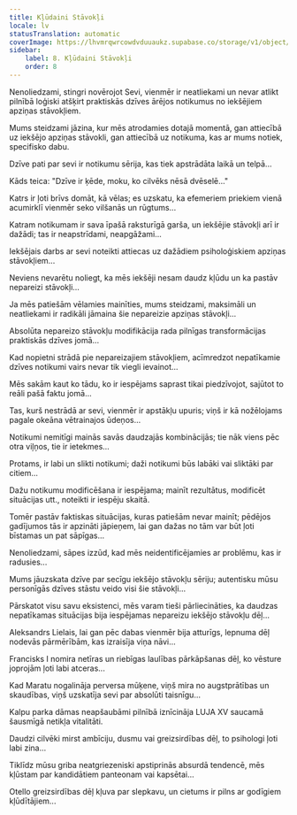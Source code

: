```yaml
---
title: Kļūdaini Stāvokļi
locale: lv
statusTranslation: automatic
coverImage: https://lhvmrqwrcowdvduuaukz.supabase.co/storage/v1/object/public/strapi-uploads/small_cover-tratado-de-psicologia-revolucionaria.webp-5e15e1cec4e0ebebcde5d7fc7565d8fd.webp
sidebar:
    label: 8. Kļūdaini Stāvokļi
    order: 8
---
```

Nenoliedzami, stingri novērojot Sevi, vienmēr ir neatliekami un nevar atlikt pilnībā loģiski atšķirt praktiskās dzīves ārējos notikumus no iekšējiem apziņas stāvokļiem.

Mums steidzami jāzina, kur mēs atrodamies dotajā momentā, gan attiecībā uz iekšējo apziņas stāvokli, gan attiecībā uz notikuma, kas ar mums notiek, specifisko dabu.

Dzīve pati par sevi ir notikumu sērija, kas tiek apstrādāta laikā un telpā...

Kāds teica: "Dzīve ir ķēde, moku, ko cilvēks nēsā dvēselē..."

Katrs ir ļoti brīvs domāt, kā vēlas; es uzskatu, ka efemeriem priekiem vienā acumirklī vienmēr seko vilšanās un rūgtums...

Katram notikumam ir sava īpašā raksturīgā garša, un iekšējie stāvokļi arī ir dažādi; tas ir neapstrīdami, neapgāžami...

Iekšējais darbs ar sevi noteikti attiecas uz dažādiem psiholoģiskiem apziņas stāvokļiem...

Neviens nevarētu noliegt, ka mēs iekšēji nesam daudz kļūdu un ka pastāv nepareizi stāvokļi...

Ja mēs patiešām vēlamies mainīties, mums steidzami, maksimāli un neatliekami ir radikāli jāmaina šie nepareizie apziņas stāvokļi...

Absolūta nepareizo stāvokļu modifikācija rada pilnīgas transformācijas praktiskās dzīves jomā...

Kad nopietni strādā pie nepareizajiem stāvokļiem, acīmredzot nepatīkamie dzīves notikumi vairs nevar tik viegli ievainot...

Mēs sakām kaut ko tādu, ko ir iespējams saprast tikai piedzīvojot, sajūtot to reāli pašā faktu jomā...

Tas, kurš nestrādā ar sevi, vienmēr ir apstākļu upuris; viņš ir kā nožēlojams pagale okeāna vētrainajos ūdeņos...

Notikumi nemitīgi mainās savās daudzajās kombinācijās; tie nāk viens pēc otra viļņos, tie ir ietekmes...

Protams, ir labi un slikti notikumi; daži notikumi būs labāki vai sliktāki par citiem...

Dažu notikumu modificēšana ir iespējama; mainīt rezultātus, modificēt situācijas utt., noteikti ir iespēju skaitā.

Tomēr pastāv faktiskas situācijas, kuras patiešām nevar mainīt; pēdējos gadījumos tās ir apzināti jāpieņem, lai gan dažas no tām var būt ļoti bīstamas un pat sāpīgas...

Nenoliedzami, sāpes izzūd, kad mēs neidentificējamies ar problēmu, kas ir radusies...

Mums jāuzskata dzīve par secīgu iekšējo stāvokļu sēriju; autentisku mūsu personīgās dzīves stāstu veido visi šie stāvokļi...

Pārskatot visu savu eksistenci, mēs varam tieši pārliecināties, ka daudzas nepatīkamas situācijas bija iespējamas nepareizu iekšējo stāvokļu dēļ...

Aleksandrs Lielais, lai gan pēc dabas vienmēr bija atturīgs, lepnuma dēļ nodevās pārmērībām, kas izraisīja viņa nāvi...

Francisks I nomira netīras un riebīgas laulības pārkāpšanas dēļ, ko vēsture joprojām ļoti labi atceras...

Kad Maratu nogalināja perversa mūķene, viņš mira no augstprātības un skaudības, viņš uzskatīja sevi par absolūti taisnīgu...

Kalpu parka dāmas neapšaubāmi pilnībā iznīcināja LUJA XV saucamā šausmīgā netikļa vitalitāti.

Daudzi cilvēki mirst ambīciju, dusmu vai greizsirdības dēļ, to psihologi ļoti labi zina...

Tiklīdz mūsu griba neatgriezeniski apstiprinās absurdā tendencē, mēs kļūstam par kandidātiem panteonam vai kapsētai...

Otello greizsirdības dēļ kļuva par slepkavu, un cietums ir pilns ar godīgiem kļūdītājiem...

